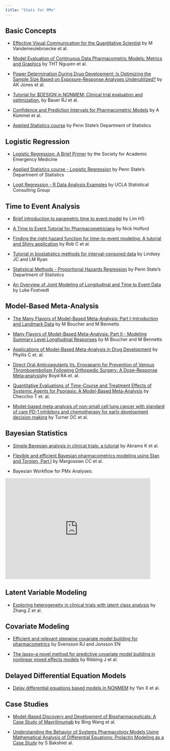 ```yaml
---
title: "Stats for PMx"
---
```


## Basic Concepts

-   [Effective Visual Communication for the Quantitative Scientist](https://doi.org/10.1002/psp4.12455) by M Vandemeulebroecke et al.

-   [Model Evaluation of Continuous Data Pharmacometric Models: Metrics and Graphics](https://doi.org/10.1002/psp4.12161) by THT Nguyen et al.

-   [Power Determination During Drug Development: Is Optimizing the Sample Size Based on Exposure-Response Analyses Underutilized?](https://doi.org/10.1002/psp4.12380) by AK Jones et al.

-   [Tutorial for \$DESIGN in NONMEM: Clinical trial evaluation and optimization.](https://pubmed.ncbi.nlm.nih.gov/34559958/) by Bauer RJ et al.

-   [Confidence and Prediction Intervals for Pharmacometric Models](https://doi.org/10.1002/psp4.12286) by A Kümmel et al.

-   [Applied Statistics course](https://online.stat.psu.edu/stat500/) by Penn State's Department of Statistics

## Logistic Regression

-   [Logistic Regression: A Brief Primer](https://onlinelibrary.wiley.com/doi/full/10.1111/j.1553-2712.2011.01185.x) by the Society for Academic Emergency Medicine

-   [Applied Statistics course - Logistic Regression](https://online.stat.psu.edu/stat501/lesson/15/15.1) by Penn State's Department of Statistics

-   [Logit Regression - R Data Analysis Examples](https://stats.oarc.ucla.edu/r/dae/logit-regression/) by UCLA Statistical Consulting Group

## Time to Event Analysis

-   [Brief introduction to parametric time to event model](https://www.ncbi.nlm.nih.gov/pmc/articles/PMC8020361/) by Lim HS

-   [A Time to Event Tutorial for Pharmacometricians](https://www.ncbi.nlm.nih.gov/pmc/articles/PMC3674328/) by Nick Holford

-   [Finding the right hazard function for time-to-event modeling: A tutorial and Shiny application](https://ascpt.onlinelibrary.wiley.com/doi/full/10.1002/psp4.12797) by Rob C et al.

-   [Tutorial in biostatistics methods for interval-censored data](https://pubmed.ncbi.nlm.nih.gov/9483730/) by Lindsey JC and LM Ryan

-   [Statistical Methods - Proportional Hazards Regression](https://online.stat.psu.edu/stat507/lesson/13) by Penn State's Department of Statistics

- [An Overview of Joint Modeling of Longitudinal and Time to Event Data](http://lukefostvedt.com/an-overview-of-joint-modeling-of-longitudinal-and-time-to-event-data/) by Luke Fostvedt

## Model-Based Meta-Analysis

-   [The Many Flavors of Model-Based Meta-Analysis: Part I-Introduction and Landmark Data](https://pubmed.ncbi.nlm.nih.gov/26933516/) by M Boucher and M Bennetts

-   [Many Flavors of Model-Based Meta-Analysis: Part II - Modeling Summary Level Longitudinal Responses](https://pubmed.ncbi.nlm.nih.gov/29569841/) by M Boucher and M Bennetts  

-  [Applications of Model-Based Meta-Analysis in Drug Development](https://doi.org/10.1007/s11095-022-03201-5) by Phyllis C et. al.  

-  [Direct Oral Anticoagulants Vs. Enoxaparin for Prevention of Venous Thromboembolism Following Orthopedic Surgery: A Dose–Response Meta‐analysis](https://doi.org/10.1111/cts.12471)by Boyd RA et. al. 

-  [Quantitative Evaluations of Time-Course and Treatment Effects of Systemic Agents for Psoriasis: A Model-Based Meta-Analysis](https://doi.org/10.1002/cpt.732) by Checchio T et. al.  

-  [Model-based meta-analysis of non-small cell lung cancer with standard of care PD-1 inhibitors and chemotherapy for early development decision making](https://doi.org/10.1002/psp4.12917) by Turner DC et al.  


## Bayesian Statistics

-   [Simple Bayesian analysis in clinical trials: a tutorial](https://pubmed.ncbi.nlm.nih.gov/8001356/) by Abrams K et al.

-   [Flexible and efficient Bayesian pharmacometrics modeling using Stan and Torsten, Part I](https://arxiv.org/abs/2109.10184) by Margossian CC et al.

-   Bayesian Workflow for PMx Analyses:

<iframe width="90%" height="315" src="https://www.youtube.com/embed/hsNvClBFhcY" frameborder="0" allowfullscreen>

</iframe>

## Latent Variable Modeling

-   [Exploring heterogeneity in clinical trials with latent class analysis](https://pubmed.ncbi.nlm.nih.gov/29955579/) by Zhang Z et al.


## Covariate Modeling

-   [Efficient and relevant stepwise covariate model building for pharmacometrics](https://ascpt.onlinelibrary.wiley.com/doi/full/10.1002/psp4.12838) by Svensson RJ and Jonsson EN

-   [The lasso--a novel method for predictive covariate model building in nonlinear mixed effects models](https://pubmed.ncbi.nlm.nih.gov/17516152/) by Ribbing J et al.

## Delayed Differential Equation Models

-   [Delay differential equations based models in NONMEM](https://pubmed.ncbi.nlm.nih.gov/34302262/) by Yan X et al.

## Case Studies

-   [Model-Based Discovery and Development of Biopharmaceuticals: A Case Study of Mavrilimumab](https://doi.org/10.1002/psp4.12245) by Bing Wang et al.

-   [Understanding the Behavior of Systems Pharmacology Models Using Mathematical Analysis of Differential Equations: Prolactin Modeling as a Case Study](https://doi.org/10.1002/psp4.12098) by S Bakshiet al.
